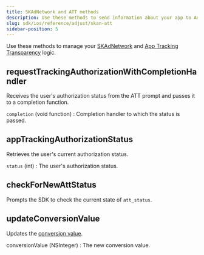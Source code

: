 ```yaml
---
title: SKAdNetwork and ATT methods
description: Use these methods to send information about your app to Adjust.
slug: sdk/ios/reference/adjust/skan-att
sidebar-position: 5
---
```


Use these methods to manage your [SKAdNetwork](https://help.adjust.com/en/article/skadnetwork) and [App Tracking Transparency](https://help.adjust.com/en/article/app-tracking-transparency-att-framework) logic.

<Function>

## requestTrackingAuthorizationWithCompletionHandler

Receives the user's authorization status from the ATT prompt and passes it to a completion function.

<slot slot="signature">


<RequestTrackingAuthorizationSig />

</slot>

<slot slot="snippet">


<RequestTrackingAuthorization />

</slot>

<slot slot="parameters">

`completion` (void function)
: Completion handler to which the status is passed.

</slot>

</Function>

<Function>

## appTrackingAuthorizationStatus

Retrieves the user's current authorization status.

<slot slot="signature">


<AppTrackingAuthorizationStatusSig />

</slot>

<slot slot="snippet">


<AppTrackingAuthorizationStatus />

</slot>

<slot slot="returns">

`status` (int)
: The user's authorization status.

</slot>

</Function>

<Function>

## checkForNewAttStatus

Prompts the SDK to check the current state of `att_status`.

<slot slot="signature">


<CheckForNewAttStatusSig />

</slot>

<slot slot="snippet">


<CheckForNewAttStatus />

</slot>

</Function>

<Function>

## updateConversionValue

Updates the [conversion value](https://help.adjust.com/en/suite/article/conversion-hub).

<slot slot="signature">


<UpdateConversionValueSig />

</slot>

<slot slot="snippet">


<UpdateConversionValue />

</slot>

<slot slot="parameters">

conversionValue (NSInteger)
: The new conversion value.

</slot>

</Function>
